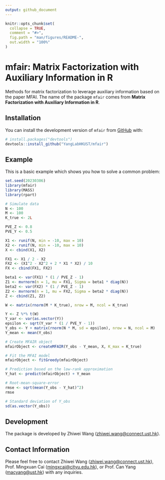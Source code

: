 ```yaml
---
output: github_document
---
```


<!-- README.md is generated from README.Rmd. Please edit that file -->

```r
knitr::opts_chunk$set(
  collapse = TRUE,
  comment = "#>",
  fig.path = "man/figures/README-",
  out.width = "100%"
)
```

# mfair: Matrix Factorization with Auxiliary Information in R

<!-- badges: start -->
<!-- badges: end -->

Methods for matrix factorization to leverage auxiliary information based on the paper MFAI.
The name of the package `mfair` comes from **Matrix Factorization with Auxiliary Information in R**.

## Installation

You can install the development version of `mfair` from [GitHub](https://github.com/) with:

``` r
# install.packages("devtools")
devtools::install_github("YangLabHKUST/mfair")
```

## Example

This is a basic example which shows you how to solve a common problem:

```r
set.seed(20230306)
library(mfair)
library(MASS)
library(rpart)

# Simulate data
N <- 100
M <- 100
K_true <- 2L

PVE_Z <- 0.8
PVE_Y <- 0.5

X1 <- runif(N, min = -10, max = 10)
X2 <- runif(N, min = -10, max = 10)
X <- cbind(X1, X2)

FX1 <- X1 / 2 - X2
FX2 <- (X1^2 - X2^2 + 2 * X1 * X2) / 10
FX <- cbind(FX1, FX2)

beta1 <- var(FX1) * (1 / PVE_Z - 1)
Z1 <- mvrnorm(n = 1, mu = FX1, Sigma = beta1 * diag(N))
beta2 <- var(FX2) * (1 / PVE_Z - 1)
Z2 <- mvrnorm(n = 1, mu = FX2, Sigma = beta2 * diag(N))
Z <- cbind(Z1, Z2)

W <- matrix(rnorm(M * K_true), nrow = M, ncol = K_true)

Y <- Z %*% t(W)
Y_var <- var(as.vector(Y))
epsilon <- sqrt(Y_var * (1 / PVE_Y - 1))
Y_obs <- Y + matrix(rnorm(N * M, sd = epsilon), nrow = N, ncol = M)
Y_mean <- mean(Y_obs)

# Create MFAIR object
mfairObject <- createMFAIR(Y_obs - Y_mean, X, K_max = K_true)

# Fit the MFAI model
mfairObject <- fitGreedy(mfairObject)

# Prediction based on the low-rank approximation
Y_hat <- predict(mfairObject) + Y_mean

# Root-mean-square-error
rmse <- sqrt(mean(Y_obs - Y_hat)^2)
rmse

# Standard deviation of Y_obs
sd(as.vector(Y_obs))
```

## Development

The package is developed by Zhiwei Wang (<zhiwei.wang@connect.ust.hk>).

## Contact Information

Please feel free to contact Zhiwei Wang (<zhiwei.wang@connect.ust.hk>), Prof. Mingxuan Cai (<mingxcai@cityu.edu.hk>), or Prof. Can Yang (<macyang@ust.hk>) with any inquiries.
